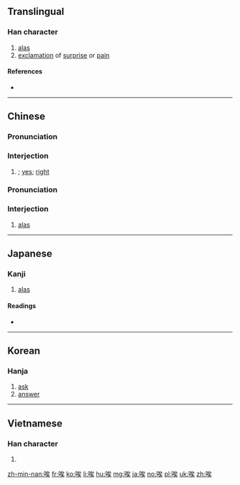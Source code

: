 {{also|誒}}
==Translingual==

===Han character===
{{Han char|rn=30|rad=口|as=07|sn=10|four=63034|canj=RIOK|ids=⿰口矣}}

# [[alas]]
# [[exclamation]] of [[surprise]] or [[pain]]

====References====
* {{Han ref|kx=0192.040|dkj=03701|dj=0411.120|hdz=10635.060|uh=5509|ud=21769|bh=ADFC|bd=44540}}

----

==Chinese==
{{zh-forms}}

===Pronunciation===
{{zh-pron
|m=āi
|c=[[aai1]],[[oi1]]
|mn=haih
|h=pfs=ái
|cat=intj}}

===Interjection===
{{zh-interj}}

# {{non-gloss definition|interjection or grunt of agreement}}; [[yes]]; [[right]]

===Pronunciation===
{{zh-pron
|m=ài
|c=[[aai1]],[[oi1]]
|mn=haih
|h=pfs=ái
|cat=intj}}

===Interjection===
{{zh-interj}}

# [[alas]]

----

==Japanese==

===Kanji===
{{ja-kanji|grade=|rs=口07}}

# [[alas]]

====Readings====
* {{ja-readings|goon=[[い]] (i), [[き]] (ki)|kanon=[[あい]] (ai), [[かい]] (kai)|kun=[[ああ]] (aa), [[ああおお]] (aaoo), [[いやいやこたえる]] (iyaiyakotaeru)}}

----

==Korean==

===Hanja===
{{ko-hanja|hangeul=애|rv=ae|mr=ae|y=ay}}

# [[ask]]
# [[answer]]

----

==Vietnamese==

===Han character===
{{vi-hantu|[[ai]], [[hãy]], [[hởi]], [[hỡi]], [[hễ]], [[hĩ]], [[hơi]]|rs=口07}}

# {{defn|lang=vi}}

[[zh-min-nan:唉]]
[[fr:唉]]
[[ko:唉]]
[[li:唉]]
[[hu:唉]]
[[mg:唉]]
[[ja:唉]]
[[no:唉]]
[[pl:唉]]
[[uk:唉]]
[[zh:唉]]